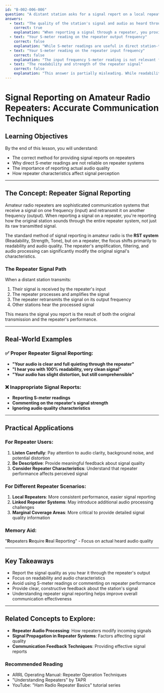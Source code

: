 ```yaml
---
id: "B-002-006-006"
question: "A distant station asks for a signal report on a local repeater you monitor. What do you report?"
answers:
  - text: "The quality of the station's signal and audio as heard through the repeater"
    correct: true
    explanation: "When reporting a signal through a repeater, you provide the signal quality as you hear it on the repeater's output frequency. This means reporting how clear and strong the station sounds through the repeater's system, which may differ from the direct signal between the two stations due to the repeater's characteristics and performance."
  - text: "Your S-meter reading on the repeater output frequency"
    correct: false
    explanation: "While S-meter readings are useful in direct station-to-station communications, on a repeater, the S-meter reading doesn't accurately represent the distant station's actual signal. The repeater's amplification and processing can distort the S-meter reading, making it an unreliable method of signal reporting."
  - text: "Your S-meter reading on the repeater input frequency"
    correct: false
    explanation: "The input frequency S-meter reading is not relevant for signal reporting. Most operators listening on the repeater cannot hear the input frequency, and the S-meter reading at the input does not reflect how the station actually sounds to other listeners on the repeater output."
  - text: "The readability and strength of the repeater signal"
    correct: false
    explanation: "This answer is partially misleading. While readability is important, you should report the quality of the distant station's signal as heard through the repeater, not the repeater's own signal characteristics. The report should focus on the original transmitting station's audio quality and signal strength."
---
```


# Signal Reporting on Amateur Radio Repeaters: Accurate Communication Techniques

## Learning Objectives
By the end of this lesson, you will understand:
- The correct method for providing signal reports on repeaters
- Why direct S-meter readings are not reliable on repeater systems
- The importance of reporting actual audio quality
- How repeater characteristics affect signal perception

---

## The Concept: Repeater Signal Reporting

Amateur radio repeaters are sophisticated communication systems that receive a signal on one frequency (input) and retransmit it on another frequency (output). When reporting a signal on a repeater, you're reporting how the original station sounds through the entire repeater system, not just its raw transmitted signal.

The standard method of signal reporting in amateur radio is the **RST system** (Readability, Strength, Tone), but on a repeater, the focus shifts primarily to readability and audio quality. The repeater's amplification, filtering, and audio processing can significantly modify the original signal's characteristics.

### The Repeater Signal Path

When a distant station transmits:
1. Their signal is received by the repeater's input
2. The repeater processes and amplifies the signal
3. The repeater retransmits the signal on its output frequency
4. Other stations hear the processed signal

This means the signal you report is the result of both the original transmission and the repeater's performance.

---

## Real-World Examples

### ✅ Proper Repeater Signal Reporting:
- **"Your audio is clear and full quieting through the repeater"**
- **"I hear you with 100% readability, very clean signal"**
- **"Your audio has slight distortion, but still comprehensible"**

### ❌ Inappropriate Signal Reports:
- **Reporting S-meter readings**
- **Commenting on the repeater's signal strength**
- **Ignoring audio quality characteristics**

---

## Practical Applications

### For Repeater Users:
1. **Listen Carefully**: Pay attention to audio clarity, background noise, and potential distortion
2. **Be Descriptive**: Provide meaningful feedback about signal quality
3. **Consider Repeater Characteristics**: Understand that repeater performance affects perceived signal

### For Different Repeater Scenarios:
1. **Local Repeaters**: More consistent performance, easier signal reporting
2. **Linked Repeater Systems**: May introduce additional audio processing challenges
3. **Marginal Coverage Areas**: More critical to provide detailed signal quality information

### Memory Aid:
"**R**epeaters **R**equire **R**eal Reporting" - Focus on actual heard audio quality

---

## Key Takeaways

- Report the signal quality as you hear it through the repeater's output
- Focus on readability and audio characteristics
- Avoid using S-meter readings or commenting on repeater performance
- Provide clear, constructive feedback about the station's signal
- Understanding repeater signal reporting helps improve overall communication effectiveness

---

## Related Concepts to Explore:
- **Repeater Audio Processing**: How repeaters modify incoming signals
- **Signal Propagation in Repeater Systems**: Factors affecting signal quality
- **Communication Feedback Techniques**: Providing effective signal reports

### Recommended Reading
- ARRL Operating Manual: Repeater Operation Techniques
- "Understanding Repeaters" by TAPR
- YouTube: "Ham Radio Repeater Basics" tutorial series